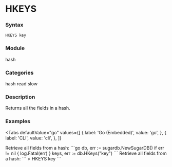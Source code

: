 
# HKEYS

### Syntax
```
HKEYS key
```

### Module
<span className="acl-category">hash</span>

### Categories 
<span className="acl-category">hash</span>
<span className="acl-category">read</span>
<span className="acl-category">slow</span>

### Description 
Returns all the fields in a hash.

### Examples

<Tabs
  defaultValue="go"
  values={[
    { label: 'Go (Embedded)', value: 'go', },
    { label: 'CLI', value: 'cli', },
  ]}
>
  <TabItem value="go">
    Retrieve all fields from a hash:
    ```go
    db, err := sugardb.NewSugarDB()
    if err != nil {
      log.Fatal(err)
    }
    keys, err := db.HKeys("key")
    ```
  </TabItem>
  <TabItem value="cli">
    Retrieve all fields from a hash:
    ```
    > HKEYS key
    ```
  </TabItem>
</Tabs>
